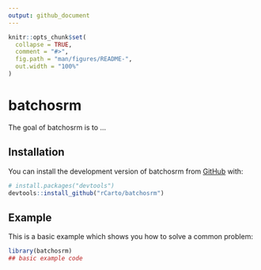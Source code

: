 ```yaml
---
output: github_document
---
```


<!-- README.md is generated from README.Rmd. Please edit that file -->

```r
knitr::opts_chunk$set(
  collapse = TRUE,
  comment = "#>",
  fig.path = "man/figures/README-",
  out.width = "100%"
)
```

# batchosrm

<!-- badges: start -->
<!-- badges: end -->

The goal of batchosrm is to ...

## Installation

You can install the development version of batchosrm from [GitHub](https://github.com/) with:

``` r
# install.packages("devtools")
devtools::install_github("rCarto/batchosrm")
```

## Example

This is a basic example which shows you how to solve a common problem:

```r
library(batchosrm)
## basic example code
```
